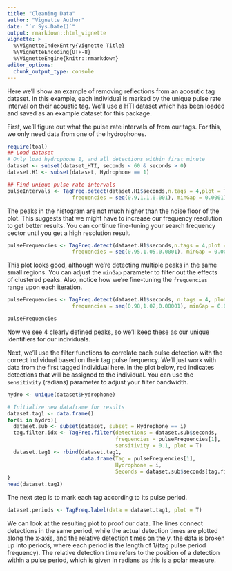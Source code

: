```yaml
---
title: "Cleaning Data"
author: "Vignette Author"
date: "`r Sys.Date()`"
output: rmarkdown::html_vignette
vignette: >
  %\VignetteIndexEntry{Vignette Title}
  %\VignetteEncoding{UTF-8}
  %\VignetteEngine{knitr::rmarkdown}
editor_options: 
  chunk_output_type: console
---
```


Here we'll show an example of removing reflections from an acosutic tag dataset.
In this example, each individual is marked by the unique pulse rate interval on their acoustic tag.
We'll use a HTI dataset which has been loaded and saved as an example dataset for this package.

First, we'll figure out what the pulse rate intervals of from our tags.
For this, we only need data from one of the hydrophones.

```r
require(toal)
## Load dataset
# Only load hydrophone 1, and all detections within first minute
dataset <- subset(dataset_HTI, seconds < 60 & seconds > 0)
dataset.H1 <- subset(dataset, Hydrophone == 1)

## Find unique pulse rate intervals
pulseIntervals <- TagFreq.detect(dataset.H1$seconds,n.tags = 4,plot = T,
                     frequencies = seq(0.9,1.1,0.001), minGap = 0.0001)
```

The peaks in the histogram are not much higher than the noise floor of the plot.
This suggests that we might have to increase our frequency resolution to get better results.
You can continue fine-tuning your search frequency cector until you get a high resolution result.

```r
pulseFrequencies <- TagFreq.detect(dataset.H1$seconds,n.tags = 4,plot = T,
                     frequencies = seq(0.95,1.05,0.0001), minGap = 0.0001)
```

This plot looks good, although we're detecting multiple peaks in the same small regions.
You can adjust the `minGap` parameter to filter out the effects of clustered peaks.
Also, notice how we're fine-tuning the `frequencies` range upon each iteration.

```r
pulseFrequencies <- TagFreq.detect(dataset.H1$seconds, n.tags = 4, plot = T,
                     frequencies = seq(0.98,1.02,0.00001), minGap = 0.001)

pulseFrequencies
```

Now we see 4 clearly defined peaks, so we'll keep these as our unique identifiers for our individuals.

Next, we'll use the filter functions to correlate each pulse detection with the correct individual based on their tag pulse frequency.
We'll just work with data from the first tagged individual here.
In the plot below, red indicates detections that will be assigned to the individual.
You can use the `sensitivity` (radians) parameter to adjust your filter bandwidth.  

```r
hydro <- unique(dataset$Hydrophone)

# Initialize new dataframe for results
dataset.tag1 <- data.frame()
for(i in hydro){
  dataset.sub <- subset(dataset, subset = Hydrophone == i)
  tag.filter.idx <- TagFreq.filter(detections = dataset.sub$seconds,
                                   frequencies = pulseFrequencies[1],
                                   sensitivity = 0.1, plot = T)
  dataset.tag1 <- rbind(dataset.tag1,
                        data.frame(Tag = pulseFrequencies[1],
                                   Hydrophone = i,
                                   Seconds = dataset.sub$seconds[tag.filter.idx[[1]]]))
}
head(dataset.tag1)
```

The next step is to mark each tag according to its pulse period.

```r
dataset.periods <- TagFreq.label(data = dataset.tag1, plot = T)
```

We can look at the resulting plot to proof our data.
The lines connect detections in the same period, while the actual detection times are plotted along the x-axis, and the relative detection times on the y.
the data is broken up into periods, where each period is the length of 1/(tag pulse period frequency).
The relative detection time refers to the position of a detection within a pulse period, which is given in radians as this is a polar measure.
